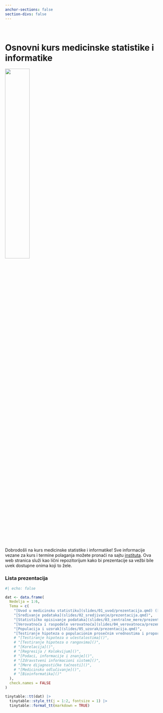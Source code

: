 ```yaml
---
anchor-sections: false
section-divs: false
---
```


::: {.grid}

::: {.g-col-6}

\

# Osnovni kurs medicinske statistike i informatike 

:::

::: {.g-col-6}

![](MSI.png){width="40%" fig-align="right"}

:::

:::

Dobrodošli na kurs medicinske statistike i informatike! Sve informacije vezane za kurs i termine polaganja možete pronaći na sajtu [instituta](http://statistika.mfub.bg.ac.rs/). Ova web stranica služi kao lični repozitorijum kako bi prezentacije sa vežbi bile uvek dostupne onima koji to žele.


### Lista prezentacija

```r
#| echo: false

dat <- data.frame(
  Nedelja = 1:6,
  Tema = c(
    "[Uvod u medicinsku statistiku](slides/01_uvod/prezentacija.qmd) ([eng](slides/01_uvod/pres.qmd))",
    "[Sređivanje podataka](slides/02_sredjivanje/prezentacija.qmd)",
    "[Statističko opisivanje podataka](slides/03_centralne_mere/prezentacija.qmd)",
    "[Verovatnoća i raspodele verovatnoća](slides/04_verovatnoca/prezentacija.qmd) ([eng](slides/04_verovatnoca/pres.qmd))",
    "[Populacija i uzorak](slides/05_uzorak/prezentacija.qmd)",
    "[Testiranje hipoteza o populacionim prosečnim vrednostima i proporcijama](slides/06_hipoteze/prezentacija.qmd)"
    # "[Testiranje hipoteza o učestalostima]()",
    # "[Testiranje hipoteza o rangovima]()",
    # "[Korelacija]()",
    # "[Regresija / Kolokvijum]()",
    # "[Podaci, informacije i znanje]()",
    # "[Zdravstveni informacioni sistem]()",
    # "[Mere dijagnostičke tačnosti]()",
    # "[Medicinsko odlučivanje]()",
    # "[Bioinformatika]()"
  ),
  check.names = FALSE
)

tinytable::tt(dat) |> 
  tinytable::style_tt(j = 1:2, fontsize = 1) |> 
  tinytable::format_tt(markdown = TRUE)
```